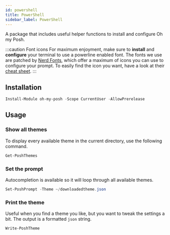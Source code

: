 ```yaml
---
id: powershell
title: PowerShell
sidebar_label: PowerShell
---
```


A package that includes useful helper functions to install and configure Oh my Posh.

:::caution Font icons
For maximum enjoyment, make sure to **install** and **configure** your terminal to use a powerline enabled font.
The fonts we use are patched by [Nerd Fonts][nerdfonts], which offer a maximum of icons you can use to configure your prompt.
To easily find the icon you want, have a look at their [cheat sheet][nf-cheat].
:::

## Installation

```powershell
Install-Module oh-my-posh -Scope CurrentUser -AllowPrerelease
```

## Usage

### Show all themes

To display every available theme in the current directory, use the following
command.

```powershell
Get-PoshThemes
```

### Set the prompt

Autocompletion is available so it will loop through all available themes.

```powershell
Set-PoshPrompt -Theme ~/downloadedtheme.json
```

### Print the theme

Useful when you find a theme you like, but you want to tweak the settings a bit. The output is a formatted `json` string.

```powershell
Write-PoshTheme
```

[nerdfonts]: https://www.nerdfonts.com/
[nf-cheat]: https://www.nerdfonts.com/cheat-sheet
